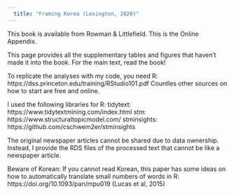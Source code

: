 ---
  title: "Framing Korea (Lexington, 2020)"
---
  
This book is available from Rowman & Littlefield. This is the Online Appendix.

This page provides all the supplementary tables and figures that haven't made it into the book. For the main text, read the book!

To replicate the analyses with my code, you need R:
https://dss.princeton.edu/training/RStudio101.pdf 
Countles other sources on how to start are free and online.

I used the following libraries for R:
tidytext: https://www.tidytextmining.com/index.html
stm: https://www.structuraltopicmodel.com/
stminsights: https://github.com/cschwem2er/stminsights 

The original newspaper articles cannot be shared due to data ownership. Instead, I provide the RDS files of the processed text that cannot be like a newspaper article.

Beware of Korean: If you cannot read Korean, this paper has some ideas on how to automatically translate small numbers of words in R:
https://doi.org/10.1093/pan/mpu019 (Lucas et al, 2015)
